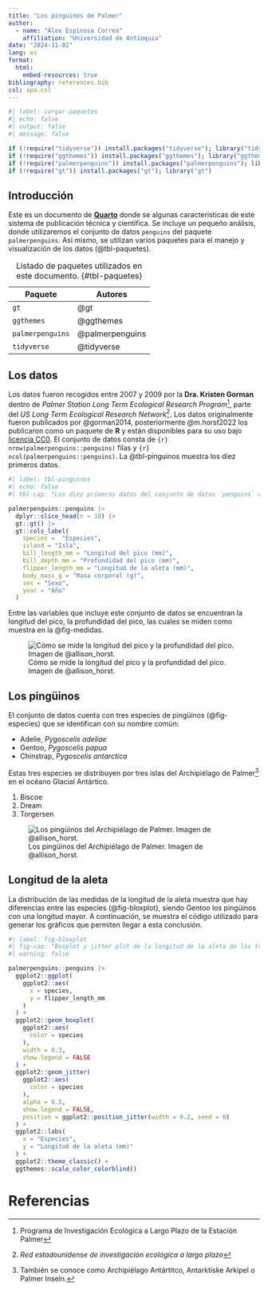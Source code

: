 ```yaml
---
title: "Los pingüinos de Palmer"
author:
  - name: "Álex Espinosa Correa"
    affiliation: "Universidad de Antioquia"
date: "2024-11-02"
lang: es
format:
  html:
    embed-resources: true
bibliography: references.bib
csl: apa.csl
---
```


```r
#| label: cargar-paquetes
#| echo: false
#| output: false
#| message: false

if (!require("tidyverse")) install.packages("tidyverse"); library("tidyverse")
if (!require("ggthemes")) install.packages("ggthemes"); library("ggthemes")
if (!require("palmerpenguins")) install.packages("palmerpenguins"); library("palmerpenguins")
if (!require("gt")) install.packages("gt"); library("gt")
```

## Introducción

Este es un documento de [**Quarto**](http://quarto.org) donde se algunas características de este sistema de publicación técnica y científica. Se incluye un pequeño análisis, donde utilizaremos el conjunto de datos `penguins` del paquete `palmerpenguins`. Así mismo, se utilizan varios paquetes para el manejo y visualización de los datos (@tbl-paquetes).

| Paquete          | Autores         |
|------------------|-----------------|
| `gt`             | @gt             |
| `ggthemes`       | @ggthemes       |
| `palmerpenguins` | @palmerpenguins |
| `tidyverse`      | @tidyverse      |

: Listado de paquetes utilizados en este documento. {#tbl-paquetes}

## Los datos

Los datos fueron recogidos entre 2007 y 2009 por la **Dra. Kristen Gorman** dentro de *Palmer Station Long Term Ecological Research Program*[^1], parte del *US Long Term Ecological Research Network*[^2]. Los datos originalmente fueron publicados por @gorman2014, posteriormente @m.horst2022 los publicaron como un paquete de **R** y están disponibles para su uso bajo [licencia CC0](https://creativecommons.org/public-domain/cc0/). El conjunto de datos consta de `{r} nrow(palmerpenguins::penguins)` filas y `{r} ncol(palmerpenguins::penguins)`. La @tbl-pinguinos muestra los diez primeros datos.

[^1]: Programa de Investigación Ecológica a Largo Plazo de la Estación Palmer

[^2]: *Red estadounidense de investigación ecológica a largo plazo*

```r
#| label: tbl-pinguinos
#| echo: false
#| tbl-cap: "Los diez primeros datos del conjunto de datos `penguins` del paquete `palmerpenguins`. El nombre de las variables se ha cambiado para facilitar su lectura."

palmerpenguins::penguins |>
  dplyr::slice_head(n = 10) |>
  gt::gt() |> 
  gt::cols_label(
    species =  "Especies",
    island = "Isla",
    bill_length_mm = "Longitud del pico (mm)",
    bill_depth_mm = "Profundidad del pico (mm)",
    flipper_length_mm = "Longitud de la aleta (mm)",
    body_mass_g = "Masa corporal (g)",
    sex = "Sexo",
    year = "Año"
  )
```

Entre las variables que incluye este conjunto de datos se encuentran la longitud del pico, la profundidad del pico, las cuales se miden como muestra en la @fig-medidas.

![Cómo se mide la longitud del pico y la profundidad del pico. Imagen de \@allison_horst.](images/culmen_depth.png){#fig-medidas}

## Los pingüinos

El conjunto de datos cuenta con tres especies de pingüinos (@fig-especies) que se identifican con su nombre común:

-   Adelie, *Pygoscelis adeliae*
-   Gentoo, *Pygoscelis papua*
-   Chinstrap, *Pygoscelis antarctica*

Estas tres especies se distribuyen por tres islas del Archipiélago de Palmer[^3] en el océano Glacial Antártico.

[^3]: También se conoce como Archipiélago Antártitco, Antarktiske Arkipel o Palmer Inseln.

1.  Biscoe
2.  Dream
3.  Torgersen

![Los pingüinos del Archipiélago de Palmer. Imagen de \@allison_horst.](images/lter_penguins.png){#fig-especies}

## Longitud de la aleta

La distribución de las medidas de la longitud de la aleta muestra que hay diferencias entre las especies (@fig-bloxplot), siendo Gentoo los pingüinos con una longitud mayor. A continuación, se muestra el código utilizado para generar los gráficos que permiten llegar a esta conclusión.

```r
#| label: fig-bloxplot
#| fig-cap: "Boxplot y jitter plot de la longitud de la aleta de las tres especies de pingüinos del Archipiélago de Palmer"
#| warning: false

palmerpenguins::penguins |> 
  ggplot2::ggplot(
    ggplot2::aes(
      x = species,
      y = flipper_length_mm
    )
  ) + 
  ggplot2::geom_boxplot(
    ggplot2::aes(
      color = species
    ),
    width = 0.3,
    show.legend = FALSE
  ) + 
  ggplot2::geom_jitter(
    ggplot2::aes(
      color = species
    ),
    alpha = 0.5,
    show.legend = FALSE,
    position = ggplot2::position_jitter(width = 0.2, seed = 0)
  ) +
  ggplot2::labs(
    x = "Especies",
    y = "Longitud de la aleta (mm)"
  ) + 
  ggplot2::theme_classic() +
  ggthemes::scale_color_colorblind()
```

# Referencias

::: {#refs}
:::
